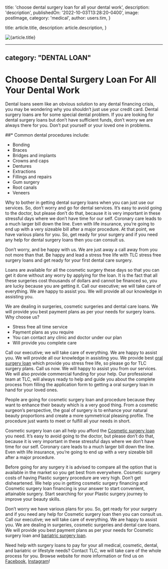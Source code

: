 
  title: 'choose dental surgery loan for all your dental work',
  description: 'description',
  publishedOn: '2022-10-03T13:28:20-0400',
  image: postImage,
  category: 'medical',
  author: users.tim,
}

  title: article.title,
  description: article.description,
}


<Image src={postImage} alt={article.title} />

---
category: "DENTAL LOAN"
---

# Choose Dental Surgery Loan For All Your Dental Work

Dental loans seem like an obvious solution to any dental financing crisis, you may be wondering why you shouldn’t just use your credit card. Dental surgery loans are for some special dental problem. If you are looking for dental surgery loans but don’t have sufficient funds, don’t worry we are always there for you. Don’t put yourself or your loved one in problems.

##\* Common dental procedures include:

- Bonding
- Braces
- Bridges and implants
- Crowns and caps
- Dentures
- Extractions
- Fillings and repairs
- Gum surgery
- Root canals
- Veneers

Why to bother in getting dental surgery loans when you can just use our services. So, don’t worry and go for dental services. It’s easy to avoid going to the doctor, but please don’t do that, because it is very important in these stressful days where we don’t have time for our self. Coronary care leads to a much larger bill down the line. Even with life insurance, you’re going to end up with a very sizeable bill after a major procedure. At that point, we have various plans for you. So, get ready for your surgery and if you need any help for dental surgery loans then you can consult us.

Don’t worry, and be happy with us. We are just away a call away from you not more than that. Be happy and lead a stress free life with TLC stress free surgery loans and get ready for your first dental care surgery.

Loans are available for all the cosmetic surgery these days so that you can get it done without any worry by applying for the loan. It is the fact that all these surgeries cost thousands of dollars and cannot be financed so, you are lucky because you are getting it. Call our executive; we will take care of everything. We are happy to assist you. We will provide all our knowledge in assisting you.

We are dealing in surgeries, cosmetic surgeries and dental care loans. We will provide you best payment plans as per your needs for surgery loans. Why choose us?

- Stress free all time service
- Payment plans as you require
- You can contact any clinic and doctor under our plan
- Will provide you complete care

Call our executive; we will take care of everything. We are happy to assist you. We will provide all our knowledge in assisting you. We provide best [oral surgery loan](https://tlc.com.au/category/dental-surgery-loans/) which provide you stress free life, so please go for TLC surgery plans. Call us now. We will happy to assist you from our services. We will also provide commercial funding for your help. Our professional team at TLC, will always ready to help and guide you about the complete process from filling the application form to getting a oral surgery loan in hand for your loved ones.

People are going for cosmetic surgery loan and procedure because they want to enhance their beauty which is a very good thing. From a cosmetic surgeon’s perspective, the goal of surgery is to enhance your natural beauty proportions and create a more symmetrical pleasing profile. The procedure just wants to meet or fulfill all your needs in short.

Cosmetic surgery loan can all help you afford the [Cosmetic surgery loan](https://totallifestylecredit.quora.com/Contact-Us-For-Cosmetic-Surgery-Loan-Financing-Today) you need. It’s easy to avoid going to the doctor, but please don’t do that, because it is very important in these stressful days where we don’t have time for our self. Coronary care leads to a much larger bill down the line. Even with life insurance, you’re going to end up with a very sizeable bill after a major procedure.

Before going for any surgery it is advised to compare all the option that is available in the market so you get best from everywhere. Cosmetic surgery costs of having Plastic surgery procedure are very high. Don’t get disheartened. We help you in getting cosmetic surgery financing and Cosmetic surgery loan financing is your answer to start convenient, attainable surgery. Start searching for your Plastic surgery journey to improve your beauty skills.

Don’t worry we have various plans for you. So, get ready for your surgery and if you need any help for Cosmetic surgery loan then you can consult us. Call our executive; we will take care of everything. We are happy to assist you. We are dealing in surgeries, cosmetic surgeries and dental care loans. We will provide you best payment plans as per your needs for Cosmetic surgery loan and [bariatric surgery loan](https://totalifestyle.tumblr.com/post/183443995181/what-is-bariatric-surgery-how-to-apply-for).

Need help with surgery loans to pay for your all medical, cosmetic, dental, and bariatric or lifestyle needs? Contact TLC, we will take care of the whole process for you. Browse website for more information or find us on [Facebook](https://www.facebook.com/totallifestylecredit/), [Instagram](https://www.instagram.com/tlc.aus/)!
